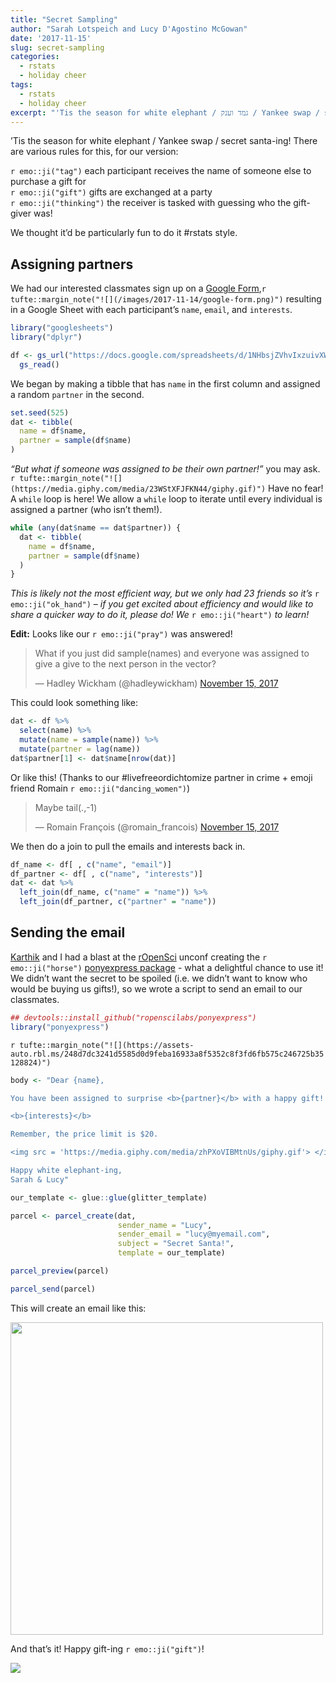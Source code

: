 ```yaml
---
title: "Secret Sampling"
author: "Sarah Lotspeich and Lucy D'Agostino McGowan"
date: '2017-11-15'
slug: secret-sampling
categories: 
  - rstats
  - holiday cheer
tags: 
  - rstats
  - holiday cheer
excerpt: "'Tis the season for white elephant / גמד וענק / Yankee swap / secret santa-ing! We thought it'd be particularly fun to do it #rstats style."
---
```



'Tis the season for white elephant / Yankee swap / secret santa-ing! There are various rules for this, for our version:  

`r emo::ji("tag")` each participant receives the name of someone else to purchase a gift for  
`r emo::ji("gift")` gifts are exchanged at a party  
`r emo::ji("thinking")` the receiver is tasked with guessing who the gift-giver was!
 
We thought it'd be particularly fun to do it #rstats style.

## Assigning partners

We had our interested classmates sign up on a [Google Form](https://docs.google.com/forms/u/0/),`r tufte::margin_note("![](/images/2017-11-14/google-form.png)")` resulting in a Google Sheet with each participant's `name`, `email`, and `interests`.

```r
library("googlesheets")
library("dplyr")
```

```r
df <- gs_url("https://docs.google.com/spreadsheets/d/1NHbsjZVhvIxzuivXWQvDBst0oMN7ZcCjCbI8XJeXxJI/edit#gid=860103774") %>%
  gs_read()
```

We began by making a tibble that has `name` in the first column and assigned a random `partner` in the second.

```r
set.seed(525)
dat <- tibble(
  name = df$name,
  partner = sample(df$name)
)
```

*"But what if someone was assigned to be their own partner!"* you may ask. `r tufte::margin_note("![](https://media.giphy.com/media/23WStXFJFKN44/giphy.gif)")` Have no fear! A `while` loop is here! We allow a `while` loop to iterate until every individual is assigned a partner (who isn't them!).

```r
while (any(dat$name == dat$partner)) {
  dat <- tibble(
    name = df$name,
    partner = sample(df$name)
  )
}
```
*This is likely not the most efficient way, but we only had 23 friends so it's* `r emo::ji("ok_hand")` -- *if you get excited about efficiency and would like to share a quicker way to do it, please do! We* `r emo::ji("heart")` *to learn!*

**Edit:** Looks like our `r emo::ji("pray")` was answered!

<blockquote class="twitter-tweet" data-conversation="none" data-lang="en"><p lang="en" dir="ltr">What if you just did sample(names) and everyone was assigned to give a give to the next person in the vector?</p>&mdash; Hadley Wickham (@hadleywickham) <a href="https://twitter.com/hadleywickham/status/930841037626576896?ref_src=twsrc%5Etfw">November 15, 2017</a></blockquote> <script async src="https://platform.twitter.com/widgets.js" charset="utf-8"></script>

This could look something like: 
```r
dat <- df %>%
  select(name) %>%
  mutate(name = sample(name)) %>%
  mutate(partner = lag(name))
dat$partner[1] <- dat$name[nrow(dat)]
```

Or like this! (Thanks to our #livefreeordichtomize partner in crime + emoji friend Romain `r emo::ji("dancing_women")`) 

<blockquote class="twitter-tweet" data-lang="en"><p lang="en" dir="ltr">Maybe tail(.,-1)</p>&mdash; Romain François (@romain_francois) <a href="https://twitter.com/romain_francois/status/930890841522102273?ref_src=twsrc%5Etfw">November 15, 2017</a></blockquote> <script async src="https://platform.twitter.com/widgets.js" charset="utf-8"></script> 


We then do a join to pull the emails and interests back in.

```r
df_name <- df[ , c("name", "email")]
df_partner <- df[ , c("name", "interests")]
dat <- dat %>%
  left_join(df_name, c("name" = "name")) %>%
  left_join(df_partner, c("partner" = "name"))
```

## Sending the email

[Karthik](https://twitter.com/_inundata) and I had a blast at the [rOpenSci](https://ropensci.org) unconf creating the `r emo::ji("horse")` [ponyexpress package](https://github.com/ropenscilabs/ponyexpress) - what a delightful chance to use it! We didn't want the secret to be spoiled (i.e. we didn't want to know who would be buying us gifts!), so we wrote a script to send an email to our classmates.

```r
## devtools::install_github("ropenscilabs/ponyexpress")
library("ponyexpress")
```

`r tufte::margin_note("![](https://assets-auto.rbl.ms/248d7dc3241d5585d0d9feba16933a8f5352c8f3fd6fb575c246725b35128824)")`

```r
body <- "Dear {name},

You have been assigned to surprise <b>{partner}</b> with a happy gift! {partner} told us they have the following interests:

<b>{interests}</b>

Remember, the price limit is $20. 

<img src = 'https://media.giphy.com/media/zhPXoVIBMtnUs/giphy.gif'> </img>

Happy white elephant-ing,
Sarah & Lucy"

our_template <- glue::glue(glitter_template)

parcel <- parcel_create(dat,
                        sender_name = "Lucy",
                        sender_email = "lucy@myemail.com",
                        subject = "Secret Santa!",
                        template = our_template)

parcel_preview(parcel)     

parcel_send(parcel)
```

This will create an email like this:

<img src = "/images/2017-11-14/email.png" width = "500"></img>

And that's it! Happy gift-ing `r emo::ji("gift")`!

![](https://media.giphy.com/media/zhPXoVIBMtnUs/giphy.gif)
